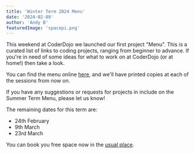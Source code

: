 ```yaml
---
title: 'Winter Term 2024 Menu'
date: '2024-02-09'
author: 'Andy B'
featuredImage: 'spacepi.png'
---
```


This weekend at CoderDojo we launched our first project "Menu".  This is a curated list of links to coding projects, ranging from beginner to advance.  If you're in need of some ideas for what to work on at CoderDojo (or at home!) then take a look.

You can find the menu online [here](
https://docs.google.com/document/d/1DY57xWJ65U0tvmhJlg-J_U0ctPyJ0mTasCq174Xo3VM/edit?usp=sharing), and we'll have printed copies at each of the sessions from now on.

If you have any suggestions or requests for projects in include on the Summer Term Menu, please let us know!

The remaining dates for this term are:

* 24th February
* 9th March
* 23rd March

You can book you free space now in the [usual place](https://zen.coderdojo.com/dojos/gb/cheltenham/bishops-cleeve-bishops-cleeve-library).



